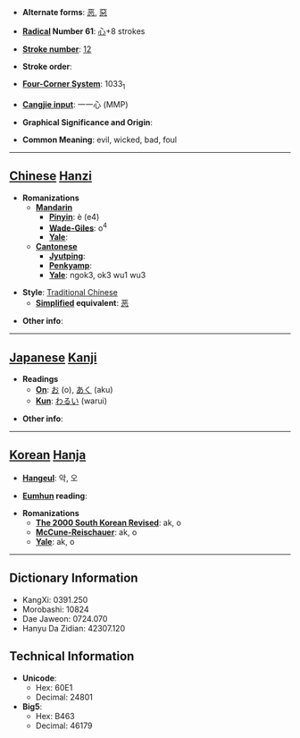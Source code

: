 * '''Alternate forms''': [[恶]], [[惡]]

* '''[[Wiktionary:Chinese radical index| Radical]] Number 61''': [[Wiktionary:Chinese radical index 心|心]]+8 strokes

* '''[[Wiktionary:Chinese total strokes index|Stroke number]]''': [[Wiktionary:Chinese total strokes index 12|12]]

* '''Stroke order''': 

* '''[[Wiktionary:Chinese four corner index|Four-Corner System]]''': 1033<sub>1</sub>

* '''[[Wiktionary:Chinese Cangjie index|Cangjie input]]''': 一一心 (MMP)

* '''Graphical Significance and Origin''': 

* '''Common Meaning''': evil, wicked, bad, foul

----

== [[Chinese]] [[Hanzi]] ==

* '''Romanizations'''
** '''[[Mandarin]]'''
*** '''[[Pinyin]]''': è (e4)
*** '''[[Wade-Giles]]''': o<sup>4</sup>
*** '''[[Yale]]''': 
** '''[[Cantonese]]'''
*** '''[[Jyutping]]''':
*** '''[[Penkyamp]]''': 
*** '''[[Yale]]''': ngok3, ok3 wu1 wu3

* '''Style''': [[Traditional Chinese]] 
** '''[[Simplified Chinese|Simplified]] equivalent''': [[恶]]

* '''Other info''': 

----

== [[Japanese]] [[Kanji]] ==

* '''Readings'''
** '''[[On]]''': [[お]] (o), [[あく]] (aku)
** '''[[Kun]]''': [[わるい]] (warui)

* '''Other info''':  

----

== [[Korean]] [[Hanja]] ==

* '''[[Hangeul]]''': 악, 오

* '''[[Eumhun]] reading''': 

* '''Romanizations'''
** '''[[The 2000 South Korean Revised Romanization|The 2000 South Korean Revised]]''': ak, o
** '''[[McCune-Reischauer]]''': ak, o
** '''[[Yale]]''': ak, o

----

== Dictionary Information ==

* KangXi: 0391.250
* Morobashi: 10824
* Dae Jaweon: 0724.070
* Hanyu Da Zidian: 42307.120

== Technical Information ==

* '''Unicode''':
** Hex: 60E1
** Decimal: 24801
* '''Big5''':
** Hex: B463
** Decimal: 46179